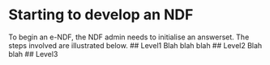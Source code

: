 # Starting to develop an NDF
To begin an e-NDF, the NDF admin needs to initialise an answerset. The steps involved are illustrated below.
## Level1
Blah blah blah
## Level2
Blah blah
## Level3